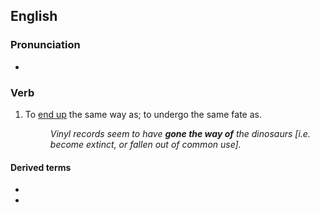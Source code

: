 ==English==

===Pronunciation===
* {{audio|en|en-au-go the way of.ogg|Audio (AU)}}

===Verb===
{{en-verb|goes the way of|going the way of|went the way of|gone the way of}}

# {{lb|en|idiomatic}} To [[end up]] the same way as; to undergo the same fate as.
#: ''Vinyl records seem to have '''gone the way of''' the dinosaurs [i.e. become extinct, or fallen out of common use].''

====Derived terms====
* {{l|en|go the way of the dinosaurs}}
* {{l|en|go the way of the dodo}}